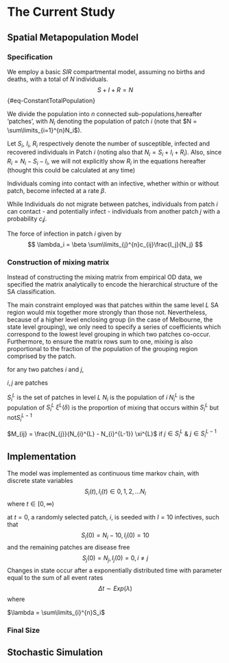 # The Current Study {#sec-intro}

## Spatial Metapopulation Model

### Specification

We employ a basic $SIR$ compartmental model, assuming no births and deaths, with a total of $N$ individuals. $$ S + I  + R = N$$ {#eq-ConstantTotalPopulation}


We divide the population into $n$ connected sub-populations,hereafter 'patches', with $N_i$ denoting the population of patch $i$ (note that $N = \sum\limits_{i=1}^{n}N_i$).

Let $S_i$, $I_i$, $R_i$ respectively denote the number of susceptible, infected and recovered individuals in Patch $i$ (noting also that $N_i = S_i + I_i + R_i$). Also, since $R_i = N_i - S_i - I_i$, we will not explicitly show $R_i$ in the equations hereafter (thought this could be calculated at any time)

Individuals coming into contact with an infective, whether within or without patch, become infected at a rate $\beta$. 

While Individuals do not migrate between patches,  individuals from patch $i$ can contact  - and potentially infect - individuals from another patch $j$ with a probability $c_ij$. 

The force of infection in patch $i$ given by
$$
\lambda_i = \beta \sum\limits_{j}^{n}c_{ij}\frac{I_j}{N_j}
$$


### Construction of mixing matrix

Instead of constructing the mixing matrix from empirical OD data, we specified the matrix analytically to encode the hierarchical structure of the SA classification.

The main constraint employed was that patches within the same level $L$ SA region would mix together more strongly than those not. Nevertheless, because of a higher level enclosing group (in the case of Melbourne, the state level grouping), we only need to specify a series of coefficients which correspond to the lowest level grouping in which two patches co-occur. Furthermore, to ensure the matrix rows sum to one, mixing is also proportional to the fraction of the population of the grouping region comprised by the patch.

for any two patches $i$ and $j$,

$i, j$ are patches

$S_{i}^{L}$ is the set of patches in level $L$ $N_i$ is the population of $i$ $N_{i}^{L}$ is the population of $S_{i}^{L}$ $\xi^{L}(\delta)$ is the proportion of mixing that occurs within $S_{i}^{L}$ but not$S_{i}^{L-1}$

$M_{ij} = \frac{N_{j}}{N_{i}^{L} - N_{i}^{L-1}} \xi^{L}$ if $j \in S_{i}^{L}$ & $j \in S_{i}^{L-1}$

## Implementation 

The model was implemented as continuous time markov chain, with discrete state variables
$$S_{i}(t), I_{i}(t) \in {0,1,2,...N_{i}}$$
where $t\in [0, \infty)$

at $t = 0$, a randomly selected patch, $i$, is seeded with $I = 10$ infectives, such that $$S_{i}(0) = N_{i} - 10, I_{i}(0) = 10$$
and the remaining patches are disease free
$$S_j(0) = N_j, I_j(0) =0, i\neq j $$
Changes in state occur after a exponentially distributed time with parameter equal to the sum of all event rates
$$\Delta t \sim Exp(\lambda)$$
where 

$\lambda = \sum\limits_{i}^{n}S_i$

### Final Size

## Stochastic Simulation
